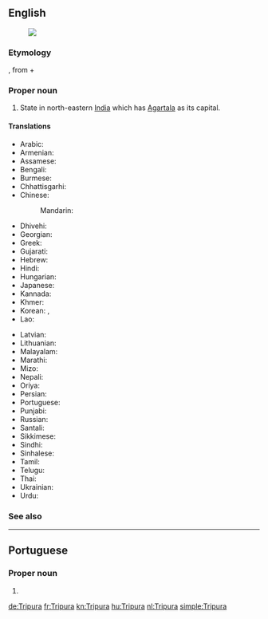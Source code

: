 ==English==
{{wikipedia}}
[[Image:Tripura in India (disputed hatched).svg|thumb|]]

===Etymology===
{{bor|en|sa|त्रिपुर}}, from {{m|sa|त्रि|t=three}} + {{m|sa|पुर|t=city}}

===Proper noun===
{{en-proper noun}}

# State in north-eastern [[India]] which has [[Agartala]] as its capital.

====Translations====
{{trans-top|state}}
* Arabic: {{t|ar|ترايبورا|f|tr=tribūrā}}
* Armenian: {{t|hy|Տրիպուրա}}
* Assamese: {{t|as|ত্ৰিপুৰা|tr=traipurā}}
* Bengali: {{t|bn|ত্রিপুরা}}
* Burmese: {{t|my|တြိပူရ}}
* Chhattisgarhi: {{t-needed|hne}}
* Chinese:
*: Mandarin: {{t|cmn|特里普拉邦|tr=Tèlǐpǔlā-bāng}}
* Dhivehi: {{t|dv|ތުރިޕޫރާ|tr=turipūrā}}
* Georgian: {{t|ka|ტრიპურა}}
* Greek: {{t+|el|Τρίπουρα|f}}
* Gujarati: {{t|gu|ત્રિપુરા}}
* Hebrew: {{t|he|טריפורה}}
* Hindi: {{t+|hi|त्रिपुरा}}
* Hungarian: {{t+|hu|Tripura}}
* Japanese: {{t|ja|トリプラ|tr=Toripura}}
* Kannada: {{t+|kn|ತ್ರಿಪುರ}}
* Khmer: {{t-needed|km}}
* Korean: {{t|ko|트리푸라 주}}, {{t|ko|트리푸라}}
* Lao: {{t-needed|lo}}
{{trans-mid}}
* Latvian: {{t|lv|Tripura|f}}
* Lithuanian: {{t-needed|lt}}
* Malayalam: {{t+|ml|ത്രിപുര}}
* Marathi: {{t|mr|त्रिपुरा}}
* Mizo: {{t-needed|lus}}
* Nepali: {{t-needed|ne}}
* Oriya: {{t+|or|ତ୍ରିପୁରା|tr=tripurā}}
* Persian: {{t-needed|fa}}
* Portuguese: {{t|pt|Tripura}}
* Punjabi: {{t|pa|ਤ੍ਰਿਪੁਰਾ}}
* Russian: {{t|ru|Трипу́ра|f}}
* Santali: {{t-needed|sat}}
* Sikkimese: {{t-needed|sip}}
* Sindhi: {{t-needed|sd}}
* Sinhalese: {{t-needed|si}}
* Tamil: {{t+|ta|திரிபுரா}}
* Telugu: {{t+|te|త్రిపుర}}
* Thai: {{t|th|รัฐตริปุระ|tr=rát dtrìbpùrá}}
* Ukrainian: {{t|uk|Тріпура}}
* Urdu: {{t-needed|ur}}
{{trans-bottom}}

===See also===
{{list:states of India/en}}

----

==Portuguese==

===Proper noun===
{{pt-proper noun}}

# {{place|pt|state|in northeastern|c/India|t1=Tripura}}

[[de:Tripura]]
[[fr:Tripura]]
[[kn:Tripura]]
[[hu:Tripura]]
[[nl:Tripura]]
[[simple:Tripura]]